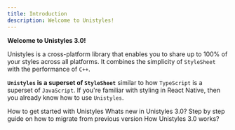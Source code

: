 ```yaml
---
title: Introduction
description: Welcome to Unistyles!
---
```




**Welcome to Unistyles 3.0!**

Unistyles is a cross-platform library that enables you to share up to 100% of your styles across all platforms.
It combines the simplicity of `StyleSheet` with the performance of `C++`.

**`Unistyles` is a superset of `StyleSheet`** similar to how `TypeScript` is a superset of `JavaScript`.
If you're familiar with styling in React Native, then you already know how to use `Unistyles`.

<CardGrid>
    <Card title="Getting started" icon="open-book">
        How to get started with Unistyles
    </Card>
    <Card title="New features" icon="document">
        Whats new in Unistyles 3.0?
    </Card>
    <Card title="Migration from 2.0" icon="puzzle">
        Step by step guide on how to migrate from previous version
    </Card>
    <Card title="Look under the hood" icon="rocket">
        How Unistyles 3.0 works?
    </Card>
</CardGrid>
